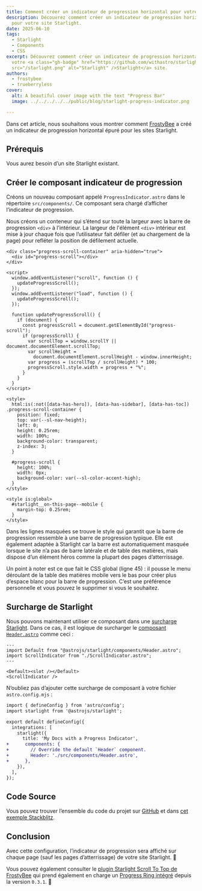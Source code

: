 ```yaml
---
title: Comment créer un indicateur de progression horizontal pour votre site Starlight
description: Découvrez comment créer un indicateur de progression horizontal
  pour votre site Starlight.
date: 2025-06-10
tags:
  - Starlight
  - Components
  - CSS
excerpt: Découvrez comment créer un indicateur de progression horizontal pour
  votre <a class="gh-badge" href="https://github.com/withastro/starlight"><img
  src="/starlight.png" alt="Starlight" />Starlight</a> site.
authors:
  - frostybee
  - trueberryless
cover:
  alt: A beautiful cover image with the text "Progress Bar"
  image: ../../../../../public/blog/starlight-progress-indicator.png

---
```


Dans cet article, nous souhaitons vous montrer comment [FrostyBee](https://github.com/frostybee) a créé un indicateur de progression horizontal épuré pour les sites Starlight.

## Prérequis

Vous aurez besoin d’un site Starlight existant.

## Créer le composant indicateur de progression

Créons un nouveau composant appelé `ProgressIndicator.astro` dans le répertoire `src/components/`. Ce composant sera chargé d’afficher l’indicateur de progression.

Nous créons un conteneur qui s’étend sur toute la largeur avec la barre de progression `<div>` à l’intérieur. La largeur de l'élément `<div>` intérieur est mise à jour chaque fois que l’utilisateur fait défiler (et au chargement de la page) pour refléter la position de défilement actuelle.

```astro title="src/components/ProgressIndicator.astro" collapse={27-43}
<div class="progress-scroll-container" aria-hidden="true">
  <div id="progress-scroll"></div>
</div>

<script>
  window.addEventListener("scroll", function () {
    updateProgressScroll();
  });
  window.addEventListener("load", function () {
    updateProgressScroll();
  });

  function updateProgressScroll() {
    if (document) {
      const progressScroll = document.getElementById("progress-scroll");
      if (progressScroll) {
        var scrollTop = window.scrollY || document.documentElement.scrollTop;
        var scrollHeight =
          document.documentElement.scrollHeight - window.innerHeight;
        var progress = (scrollTop / scrollHeight) * 100;
        progressScroll.style.width = progress + "%";
      }
    }
  }
</script>

<style>
  html:is(:not([data-has-hero]), [data-has-sidebar], [data-has-toc]) .progress-scroll-container {
    position: fixed;
    top: var(--sl-nav-height);
    left: 0;
    height: 0.25rem;
    width: 100%;
    background-color: transparent;
    z-index: 3;
  }

  #progress-scroll {
    height: 100%;
    width: 0px;
    background-color: var(--sl-color-accent-high);
  }
</style>

<style is:global>
  #starlight__on-this-page--mobile {
    margin-top: 0.25rem;
  }
</style>
```

Dans les lignes masquées se trouve le style qui garantit que la barre de progression ressemble à une barre de progression typique. Elle est également adaptée à Starlight car la barre est automatiquement masquée lorsque le site n’a pas de barre latérale et de table des matières, mais dispose d’un élément héros comme la plupart des pages d’atterrissage.

Un point à noter est ce que fait le CSS global (ligne 45) : il pousse le menu déroulant de la table des matières mobile vers le bas pour créer plus d’espace blanc pour la barre de progression. C’est une préférence personnelle et vous pouvez le supprimer si vous le souhaitez.

## Surcharge de Starlight

Nous pouvons maintenant utiliser ce composant dans une [surcharge Starlight](https://starlight.astro.build/guides/overriding-components/). Dans ce cas, il est logique de surcharger le [composant `Header.astro`](https://starlight.astro.build/reference/overrides/#header-1) comme ceci :

```astro title="src/components/Header.astro"
---
import Default from "@astrojs/starlight/components/Header.astro";
import ScrollIndicator from "./ScrollIndicator.astro";
---

<Default><slot /></Default>
<ScrollIndicator />
```

N’oubliez pas d’ajouter cette surcharge de composant à votre fichier `astro.config.mjs` :

```diff lang="js" title="astro.config.mjs"
import { defineConfig } from 'astro/config';
import starlight from '@astrojs/starlight';

export default defineConfig({
  integrations: [
    starlight({
      title: 'My Docs with a Progress Indicator',
+      components: {
+        // Override the default `Header` component.
+        Header: './src/components/Header.astro',
+      },
    }),
  ],
});
```

## Code Source

Vous pouvez trouver l’ensemble du code du projet sur [GitHub](https://github.com/trueberryless/starlight-progress-indicator) et dans [cet exemple Stackblitz](https://stackblitz.com/github/trueberryless/starlight-progress-indicator?file=src%2Fcomponents%2FProgressIndicator.astro).

## Conclusion

Avec cette configuration, l’indicateur de progression sera affiché sur chaque page (sauf les pages d’atterrissage) de votre site Starlight. 🥳

Vous pouvez également consulter le [plugin Starlight Scroll To Top de FrostyBee](https://github.com/frostybee/starlight-scroll-to-top) qui prend également en charge un [Progress Ring intégré](https://frostybee.github.io/starlight-scroll-to-top/configuration/#showprogressring) depuis la version `0.3.1`. 🙌
